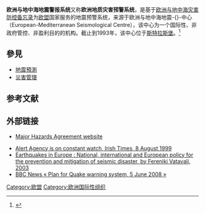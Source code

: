 {{noteTA|G1=Earthquake}}
'''欧洲与地中海地震警报系统'''又称'''欧洲地质灾害预警系统'''，是基于[[欧洲与地中海灾害防控备忘录|欧洲与地中海灾害防控备忘录]]为[[欧盟|欧盟]]国家服务的地震预警系统，来源于欧洲与地中海地震-{}-中心（European-Mediterranean Seismological Centre），该中心为一个国际性、非政府管控、非盈利目的的机构。截止到1993年，该中心位于[[斯特拉斯堡|斯特拉斯堡]]。<ref>{{Cite web |url=http://www.emsc-csem.org/index.php?page=about&sub=hist |title=EMSC History |accessdate=2013-04-20 |archive-date=2011-08-24 |archive-url=https://web.archive.org/web/20110824003838/http://www.emsc-csem.org/index.php?page=about&sub=hist |dead-url=no }}</ref>

== 參見 == 
* [[地震預測|地震預測]]
* [[災害管理|災害管理]]

==参考文献==
{{reflist}}
==外部链接==
* [http://www.coe.int/T/DG4/MajorHazards/Default_en.asp Major Hazards Agreement website] {{Wayback|url=http://www.coe.int/T/DG4/MajorHazards/Default_en.asp |date=20130420053300 }}

*  [http://www.irishtimes.com/newspaper/world/1999/0820/99082000069.html Alert Agency is on constant watch, Irish Times, 8 August 1999] {{Wayback|url=http://www.irishtimes.com/newspaper/world/1999/0820/99082000069.html |date=20120826024538 }}
* [http://www.gederi.org/doc/6/earthquakes_en.pdf  Earthquakes in Europe : National, international and European policy for the prevention and mitigation of seismic disaster, by Fereniki Vatavali, 2003] {{Wayback|url=http://www.gederi.org/doc/6/earthquakes_en.pdf |date=20160306184833 }}
* [http://news.bbc.co.uk/2/hi/science/nature/7435324.stm BBC News « Plan for Quake warning system, 5 June 2008 »] {{Wayback|url=http://news.bbc.co.uk/2/hi/science/nature/7435324.stm |date=20130301023300 }}

{{Earthquake}}
[[Category:欧盟|Category:欧盟]]
[[Category:欧洲国际性组织|Category:欧洲国际性组织]]